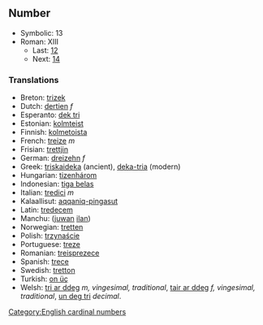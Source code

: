 ==Number==

*Symbolic: 13
*Roman: XIII
**Last: [[twelve|12]]
**Next: [[fourteen|14]]

===Translations===

*Breton: [[trizek]]
*Dutch: [[dertien]] ''f''
*Esperanto: [[dek tri]]
*Estonian: [[kolmteist]]
*Finnish: [[kolmetoista]]
*French: [[treize]] ''m''
*Frisian: [[trettjin]]
*German: [[dreizehn]] ''f''
*Greek: [[triskaideka]] (ancient), [[deka-tria]] (modern)
*Hungarian: [[tizenhárom]]
*Indonesian: [[tiga belas]]
*Italian: [[tredici]] ''m''
*Kalaallisut: [[aqqaniq-pingasut]]
*Latin: [[tredecem]]
*Manchu: ([[juwan]] [[ilan]])
*Norwegian: [[tretten]]
*Polish: [[trzynaście]]
*Portuguese: [[treze]]
*Romanian: [[treisprezece]]
*Spanish: [[trece]]
*Swedish: [[tretton]]
*Turkish: [[on üç]]
*Welsh: [[tri ar ddeg]] ''m, vingesimal, traditional'', [[tair ar ddeg]] ''f, vingesimal, traditional'', [[un deg tri]] ''decimal''.

[[Category:English cardinal numbers]]